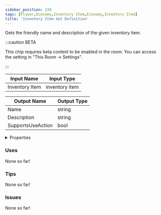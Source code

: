 ```yaml
---
sidebar_position: 220
tags: [Player,Economy,Inventory Item,Economy,Inventory Item]
title: 'Inventory Item Get Definition'
---
```


Gets the friendly name and description of the given inventory item.

:::caution BETA

This chip requires beta content to be enabled in the room. You can access the setting in "This Room -> Settings".

:::


<EsbSvg />

| Input Name | Input Type |
|-----------|-----------|
| Inventory Item | inventory item |

| Output Name | Output Type |
|-----------|-----------|
| Name | string |
| Description | string |
| SupportsUseAction | bool |


<details>
  <summary>Properties</summary>
  <div>
    <div>
    <table>
      <thead>
        <tr>
          <th>Is beta required?</th>
          <th>✅</th>
        </tr>
        <tr>
          <th>Is this chip a trolling risk?</th>
          <th>❌</th>
        </tr>
        <tr>
          <th>Is this chip a role assignment risk?</th>
          <th>❌</th>
        </tr>
        <tr>
          <th>Chip UUID</th>
          <th>93ad7158-81eb-453c-b3db-222b9630ae0e</th>
        </tr>
      </thead>
    </table>
    </div>
  </div>
</details>

### Uses

None so far!

### Tips

None so far!

### Issues

None so far!